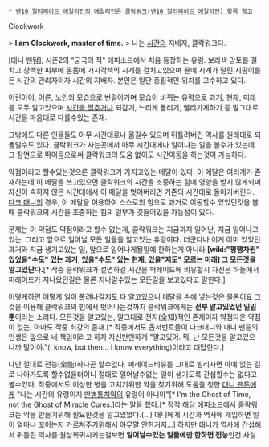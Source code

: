  * [[벤10 얼티메이트 에일리언]]의 에일리언은 [[클락워크(벤10 얼티메이트 에일리언)]] 항목 참고

Clockwork

> '''I am Clockwork, master of time.''' 
> 나는 [[시간]]의 지배자, 클락워크다. 

[대니 팬텀], 시즌2의 "궁극의 적" 에피소드에서 처음 등장하는 유령. 보라색 망토를 걸치고 창백한 피부에 온몸에 가지각색의 시계를 걸치고있으며 끝에 시계가 달린 지팡이를 든 시간의 관리자이자 시간의 지배자. 본인은 일단 중립적인 위치를 고수하고 있다.

어린아이, 어른, 노인의 모습으로 번갈아가며 모습이 바뀌는 유령으로 과거, 현재, 미래를 모두 알고있으며 [[시간정지|시간을 멈추거나]] 되감기, 느리게 돌리기, 빨리가게하기 등 말그대로 시간을 마음대로 다룰수있는 존재. 

그밖에도 다른 인물들도 아무 시간대로나 옮길수 있으며 뒤틀려버린 역사를 원래대로 되돌릴수도 있다. 클락워크가 사는곳에서 아무 시간대에나 일어나는 일을 볼수가 있는데 그 장면으로 뛰어듬으로써 클락워크의 도움 없이도 시간이동을 하는것이 가능하다. 

약점이라고 할수있는것으론 클락워크가 가지고있는 메달이 있다. 이 메달은 여러개가 존재하는데 이 메달을 쓰고있으면 클락워크의 시간을 조종하는 힘에 영향을 받지 않게되며 자신이 속하지 않은 시간대에서 이 메달을 벗어버리면 기존의 시간대로 돌아가버린다. [[다크 대니]]의 경우, 이 메달을 이용하여 스스로의 힘으로 과거로 이동할수 있었던것을 볼때 클락워크의 시간을 조종하는 힘의 일부가 깃들어있을 가능성이 있다.

문제는 이 약점도 약점이라고 할수 없는게, 클락워크는 지금까지 일어난, 지금 일어나고 있는, 그리고 앞으로 일어날 모든 일들을 알고있는 유령이다. 더군다나 이게 이미 있었던 과거와 지금 생기고있는 일, 앞으로 일어나게될일에 한하는게 아니라 '''[wiki:"평행차원" 있었을"수도" 있는 과거, 있을"수도" 있는 현재, 있을"지도" 모르는  미래] 그 모든것을 알고있단다.'''[* 작중 클락워크가 설명하길 시간을 퍼레이드에 비유할시 자신은 하늘에서 퍼레이드가 지나왔던길은 물론 지나갈수있는 모든길을 보고있다고 말한다.] 

어떻게하면 어떻게 일이 풀려나갈지도 다 알고있으니 메달을 손에 넣는것은 물론이요 그것을 이용해 클락워크의 힘에서 벗어나는것까지 클락워크에게는 '''전부 알고있었던 일일 뿐'''이라는 소리다. 모든것을 알고있는, 말그대로 전지(全知)적인 존재이자 약점다운 약점이 없는, 아마도 작중 최강의 존재.[* 작중에서도 옵저번트들이 다크대니와 대니 팬튼의 인생은 앞으로 네 책임이라고 하자 자신만만하게 "알고있어. 뭐, 난 모든것을 알고있으니까 말이야."(I know, but then... I know everything)이라고 대답한다.]

다만 절대로 전능(全能)하다곤 할수없다. 퍼레이드비유를 그대로 빌리자면 아예 없는 길로 나아가도록 할수없을터이니 절대로 일어날수없는 일이 생기도록 간섭할수는 없다고 볼수있다. 작중에서도 이상한 병을 고치기위한 약을 찾기위해 도움을 청한 [[대니 팬튼]]에게 "나는 시간의 유령이지 [[만병통치약]]의 유령이 아니야"[* I'm the Ghost of Time, not the Ghost of Miracle Cures.]라는 말을 했다.[* 정작 해당 에피소드에서 클락워크는 약을 만들기위해 필요한것을 알고있었다.(...) 대니에게 시간과 역사에 개입하면 일이 얼마나 꼬이는지 가르쳐주기위해서 아무말 안한거지...] 하지만 대니가 역사에 간섭해서 뒤틀린 역사를 원상복귀시키는걸보면 '''일어날수있는 일들에만 한하면 전능'''인건 사실.
